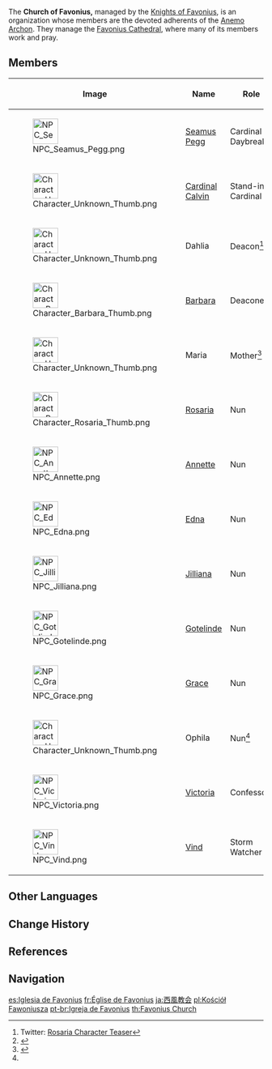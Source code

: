 {{About|the organization|the location|Favonius Cathedral}}
{{Faction Infobox
|image        = Favonius Cathedral Exterior.png
|leader       = [[Seamus Pegg]]
|affiliation  = [[Knights of Favonius]]
|ally         = 
|region       = Mondstadt
}}
The '''Church of Favonius,''' managed by the [[Knights of Favonius]], is an organization whose members are the devoted adherents of the [[Barbatos|Anemo Archon]]. They manage the [[Favonius Cathedral]], where many of its members work and pray.

==Members==
{| class="article-table tdc1"
!Image!!Name!!Role
|-
|[[File:NPC Seamus Pegg.png|50px]]
|[[Seamus Pegg]]||Cardinal of Daybreak
|-
|[[File:Character Unknown Thumb.png|50px]]
|[[Cardinal Calvin]]
|Stand-in Cardinal
|-
|[[File:Character Unknown Thumb.png|50px]]
|Dahlia
|Deacon<ref>Twitter: [https://twitter.com/GenshinImpact/status/1376851698350751751 Rosaria Character Teaser]</ref><ref>{{Ref/Outfit|To the Church's Free Spirit}}</ref>
|-
|[[File:Character Barbara Thumb.png|50px]]
|[[Barbara]]||Deaconess
|-
|[[File:Character Unknown Thumb.png|50px]]
|Maria||Mother<ref name="ROS - STY5">{{Ref/CS|Rosaria|5}}</ref>
|-
|[[File:Character Rosaria Thumb.png|50px]]
|[[Rosaria]]||Nun
|-
|[[File:NPC_Annette.png|50x50px]]
|[[Annette]]||Nun
|-
|[[File:NPC Edna.png|50x50px]]
|[[Edna]]||Nun
|-
|[[File:NPC Jilliana.png|50x50px]]
|[[Jilliana]]||Nun
|-
|[[File:NPC Gotelinde.png|50x50px]]
|[[Gotelinde]]||Nun
|-
|[[File:NPC Grace.png|50x50px]]
|[[Grace]]||Nun
|-
|[[File:Character Unknown Thumb.png|50px]]
|Ophila|| Nun<ref name="ROS - STY5" />
|-
|[[File:NPC Victoria.png|50x50px]]
|[[Victoria]]||Confessor
|-
|[[File:NPC Vind.png|50x50px]]
|[[Vind]]||Storm Watcher
|}

==Other Languages==
{{Other Languages
|en       = Church of Favonius<!--the faction-->
|zhs      = 西风教会
|zhs_rm   = Xīfēng Jiàohuì
|zht      = 西風教會
|zht_rm   = Xīfēng Jiàohuì
|zh_tl    = Favonius Church
|ja       = 西風教会
|ja_rm    = Sepyurosu Kyoukai{{Assumed}}
|ja_tl    = Favonius Church
|ko       = 페보니우스 {{tt|성당|聖堂}}
|ko_rm    = Peboniuseu Seongdang
|ko_tl    = Favonius Church
|es       = Iglesia de Favonius
|es_tl    = Church of Favonius
|fr       = Église de Favonius
|fr_tl    = Church of Favonius
|ru       = Церковь Фавония
|ru_tl    = Favonius Church
|th       = Favonius Church
|vi       = {{tt|Giáo Hội|教會}} {{tt|Tây Phong|西風}}
|vi_tl    = Favonius Church
|de       = Favonius-Kathedrale
|de_tl    = Favonius Cathedral
|id       = Church of Favonius
|pt       = Igreja de Favonius
|pt_tl    = 
|tr       = 
|tr_tl    = 
|it       = 
|it_tl    = 
}}

==Change History==
{{Change History|introduced=1.0}}

==References==
{{Reflist}}

==Navigation==
{{Faction Navbox}}
[[Category:Church of Favonius| ]]
[[Category:Knights of Favonius| ]]

[[es:Iglesia de Favonius]]
[[fr:Église de Favonius]]
[[ja:西風教会]]
[[pl:Kościół Fawoniusza]]
[[pt-br:Igreja de Favonius]]
[[th:Favonius Church]]